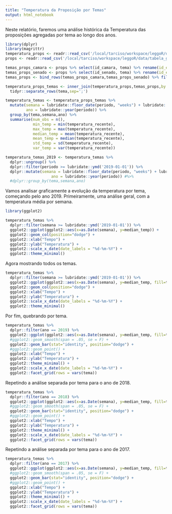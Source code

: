 ```yaml
---
title: "Temperatura da Proposição por Temas"
output: html_notebook
---
```


Neste relatório, faremos uma análise histórica da Temperatura das proposições agregadas por tema ao longo dos anos.

```r
library(dplyr)
library(magrittr)
temperatura_props <- readr::read_csv('/local/tarciso/workspace/leggoR/data/hists_temperatura.csv')
props <- readr::read_csv('/local/tarciso/workspace/leggoR/data/tabela_geral_ids_casa.csv')

temas_props_camara <- props %>% select(id_camara, tema) %>% rename(id_ext = id_camara)
temas_props_senado <- props %>% select(id_senado, tema) %>% rename(id_ext = id_senado)
temas_props <- bind_rows(temas_props_camara,temas_props_senado) %>% filter(!is.na(id_ext))

temperatura_props_temas <- inner_join(temperatura_props,temas_props,by = "id_ext") %>%
  tidyr::separate_rows(tema,sep=';')

temperatura_temas <- temperatura_props_temas %>%
  mutate(semana = lubridate::floor_date(periodo, "weeks") + lubridate::days(1),
         ano = lubridate::year(periodo)) %>%
  group_by(tema,semana,ano) %>%
  summarise(num_obs = n(),
            min_temp = min(temperatura_recente),
            max_temp = max(temperatura_recente),
            median_temp = mean(temperatura_recente),
            mean_temp = median(temperatura_recente),
            std_temp = sd(temperatura_recente),
            var_temp = var(temperatura_recente))

temperatura_temas_2019 <- temperatura_temas %>% 
  dplyr::ungroup() %>%
  dplyr::filter(periodo >= lubridate::ymd('2019-01-01')) %>%
  dplyr::mutate(semana = lubridate::floor_date(periodo, "weeks") + lubridate::days(1),
                    ano = lubridate::year(periodo)) #%>%
  #dplyr::group_by(tema,semana,ano)


```

Vamos analisar graficamente a evolução da temperatura por tema, começando pelo ano 2019.
Primeiramente, uma análise geral, com a temperatura média por semana.

```r
library(ggplot2)

temperatura_temas %>% 
  dplyr::filter(semana >= lubridate::ymd('2019-01-01')) %>%
  ggplot2::ggplot(ggplot2::aes(x=as.Date(semana), y=median_temp)) +
  ggplot2::geom_col(position="dodge") +
  ggplot2::xlab("Tempo") + 
  ggplot2::ylab("Temperatura") +
  ggplot2::scale_x_date(date_labels = "%d-%m-%Y") +
  ggplot2::theme_minimal()

```

Agora mostrando todos os temas.

```r
temperatura_temas %>% 
  dplyr::filter(semana >= lubridate::ymd('2019-01-01')) %>%
  ggplot2::ggplot(ggplot2::aes(x=as.Date(semana), y=median_temp, fill=tema)) +
  ggplot2::geom_col(position="dodge") +
  ggplot2::xlab("Tempo") + 
  ggplot2::ylab("Temperatura") +
  ggplot2::scale_x_date(date_labels = "%d-%m-%Y") +
  ggplot2::theme_minimal()

```

Por fim, quebrando por tema.

```r
temperatura_temas %>% 
  dplyr::filter(ano == 2019) %>%
  ggplot2::ggplot(ggplot2::aes(x=as.Date(semana), y=median_temp, fill=tema)) +
  #ggplot2::geom_smooth(span = .05, se = F) +
  ggplot2::geom_bar(stat="identity", position="dodge") +
  #ggplot2::geom_point() +
  ggplot2::xlab("Tempo") + 
  ggplot2::ylab("Temperatura") +
  ggplot2::theme_minimal() +
  ggplot2::scale_x_date(date_labels = "%d-%m-%Y") +
  ggplot2::facet_grid(rows = vars(tema))

```

Repetindo a análise separada por tema para o ano de 2018.

```r
temperatura_temas %>% 
  dplyr::filter(ano == 2018) %>%
  ggplot2::ggplot(ggplot2::aes(x=as.Date(semana), y=median_temp, fill=tema)) +
  #ggplot2::geom_smooth(span = .05, se = F) +
  ggplot2::geom_bar(stat="identity", position="dodge") +
  #ggplot2::geom_point() +
  ggplot2::xlab("Tempo") + 
  ggplot2::ylab("Temperatura") +
  ggplot2::theme_minimal() +
  ggplot2::scale_x_date(date_labels = "%d-%m-%Y") +
  ggplot2::facet_grid(rows = vars(tema))

```

Repetindo a análise separada por tema para o ano de 2017.

```r
temperatura_temas %>% 
  dplyr::filter(ano == 2017) %>%
  ggplot2::ggplot(ggplot2::aes(x=as.Date(semana), y=median_temp, fill=tema)) +
  #ggplot2::geom_smooth(span = .05, se = F) +
  ggplot2::geom_bar(stat="identity", position="dodge") +
  #ggplot2::geom_point() +
  ggplot2::xlab("Tempo") + 
  ggplot2::ylab("Temperatura") +
  ggplot2::theme_minimal() +
  ggplot2::scale_x_date(date_labels = "%d-%m-%Y") +
  ggplot2::facet_grid(rows = vars(tema))

```
